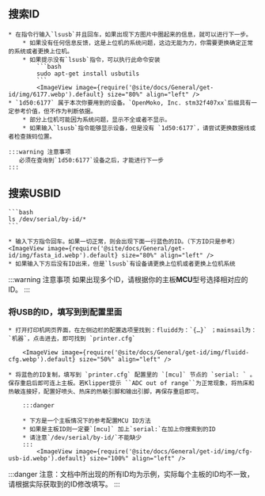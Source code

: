 
## 搜索ID
    * 在指令行输入`lsusb`并且回车，如果出现下方图片中圈起来的信息，就可以进行下一步。
        * 如果没有任何信息反馈，这是上位机的系统问题，这边无能为力，你需要更换确定正常的系统或者更换上位机。
        * 如果提示没有`lsusb`指令，可以执行此命令安装
            ```bash
            sudo apt-get install usbutils
            ```
            <ImageView image={require('@site/docs/General/get-id/img/6177.webp').default} size="80%" align="left" /> 
    * `1d50:6177` 属于本次你要用到的设备。`OpenMoko, Inc. stm32f407xx`后缀具有一定参考价值，但不作为判断依据。
        * 部分上位机可能因为系统问题，显示不全或者不显示。
        * 如果输入`lsusb`指令能够显示设备，但是没有 `1d50:6177`，请尝试更换数据线或者检查拨码位置。

    :::warning 注意事项
       必须在查询到`1d50:6177`设备之后，才能进行下一步
    :::

## 搜索USBID

    ```bash
    ls /dev/serial/by-id/*
    ```

    * 输入下方指令回车。如果一切正常，则会出现下面一行蓝色的ID。（下方ID只是参考）
    <ImageView image={require('@site/docs/General/get-id/img/fasta_id.webp').default} size="80%" align="left" />
    * 如果输入下方后没有ID出来，但是`lsusb`有设备请更换上位机或者更换上位机系统


:::warning 注意事项
如果出现多个ID，请根据你的主板**MCU**型号选择相对应的ID。
:::

### 将USB的ID，填写到到配置里面

    * 打开打印机网页界面，在左侧边栏的配置选项里找到：fluidd为：`{…}` ；mainsail为：`机器`，点击进去，即可找到 `printer.cfg`

        <ImageView image={require('@site/docs/General/get-id/img/fluidd-cfg.webp').default} size="50%" align="left" />

    * 将蓝色的ID复制，填写到 `printer.cfg` 配置里的 `[mcu]` 节点的 `serial: ` 。保存重启后即可连上主板。若Klipper提示 ``ADC out of range``为正常现象，将热床和热敏连接好，配置好喷头、热床的热敏引脚和输出引脚，再保存重启即可。

        :::danger

        * 下方是一个主板情况下的参考配置MCU ID方法
        * 如果是主板ID则一定要`[mcu]` 加上`serial:`在加上你搜索到的ID
        * 请注意`/dev/serial/by-id/`不能缺少
        :::
            <ImageView image={require('@site/docs/General/get-id/img/cfg-usb-id.webp').default} size="100%" align="left" />

:::danger
注意：文档中所出现的所有ID均为示例，实际每个主板的ID均不一致，请根据实际获取到的ID修改填写。
:::
